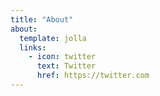 ```yaml
---
title: "About"
about:
  template: jolla
  links:
    - icon: twitter
      text: Twitter
      href: https://twitter.com
---
```


